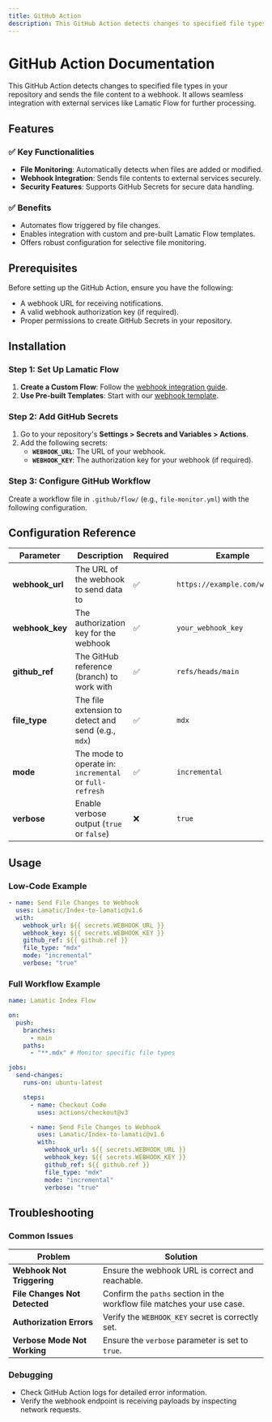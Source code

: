 ```yaml
---
title: GitHub Action
description: This GitHub Action detects changes to specified file types in your repository and sends the file content to a webhook. It allows seamless integration with external services like Lamatic Flow for further processing.
---
```


# GitHub Action Documentation

This GitHub Action detects changes to specified file types in your repository and sends the file content to a webhook. It allows seamless integration with external services like Lamatic Flow for further processing.

## Features

### ✅ Key Functionalities

- **File Monitoring**: Automatically detects when files are added or modified.
- **Webhook Integration**: Sends file contents to external services securely.
- **Security Features**: Supports GitHub Secrets for secure data handling.

### ✅ Benefits

- Automates flow triggered by file changes.
- Enables integration with custom and pre-built Lamatic Flow templates.
- Offers robust configuration for selective file monitoring.


## Prerequisites

Before setting up the GitHub Action, ensure you have the following:

- A webhook URL for receiving notifications.
- A valid webhook authorization key (if required).
- Proper permissions to create GitHub Secrets in your repository.


## Installation

### Step 1: Set Up Lamatic Flow

1. **Create a Custom Flow**: Follow the [webhook integration guide](https://lamatic.ai/docs/interface/webhooks).
2. **Use Pre-built Templates**: Start with our [webhook template](https://hub.lamatic.ai/templates/index-from-github).

### Step 2: Add GitHub Secrets

1. Go to your repository's **Settings > Secrets and Variables > Actions**.
2. Add the following secrets:
   - **`WEBHOOK_URL`**: The URL of your webhook.
   - **`WEBHOOK_KEY`**: The authorization key for your webhook (if required).

### Step 3: Configure GitHub Workflow

Create a workflow file in `.github/flow/` (e.g., `file-monitor.yml`) with the following configuration.


## Configuration Reference

| **Parameter**   | **Description**                                         | **Required** | **Example**                   |
| --------------- | ------------------------------------------------------- | ------------ | ----------------------------- |
| **webhook_url** | The URL of the webhook to send data to                  | ✅           | `https://example.com/webhook` |
| **webhook_key** | The authorization key for the webhook                   | ✅           | `your_webhook_key`            |
| **github_ref**  | The GitHub reference (branch) to work with              | ✅           | `refs/heads/main`             |
| **file_type**   | The file extension to detect and send (e.g., `mdx`)     | ✅           | `mdx`                         |
| **mode**        | The mode to operate in: `incremental` or `full-refresh` | ✅           | `incremental`                 |
| **verbose**     | Enable verbose output (`true` or `false`)               | ❌           | `true`                        |


## Usage

### Low-Code Example

```yaml
- name: Send File Changes to Webhook
  uses: Lamatic/Index-to-lamatic@v1.6
  with:
    webhook_url: ${{ secrets.WEBHOOK_URL }}
    webhook_key: ${{ secrets.WEBHOOK_KEY }}
    github_ref: ${{ github.ref }}
    file_type: "mdx"
    mode: "incremental"
    verbose: "true"
```

### Full Workflow Example

```yaml
name: Lamatic Index Flow

on:
  push:
    branches:
      - main
    paths:
      - "**.mdx" # Monitor specific file types

jobs:
  send-changes:
    runs-on: ubuntu-latest

    steps:
      - name: Checkout Code
        uses: actions/checkout@v3

      - name: Send File Changes to Webhook
        uses: Lamatic/Index-to-lamatic@v1.6
        with:
          webhook_url: ${{ secrets.WEBHOOK_URL }}
          webhook_key: ${{ secrets.WEBHOOK_KEY }}
          github_ref: ${{ github.ref }}
          file_type: "mdx"
          mode: "incremental"
          verbose: "true"
```

## Troubleshooting

### Common Issues

| **Problem**                   | **Solution**                                                            |
| ----------------------------- | ----------------------------------------------------------------------- |
| **Webhook Not Triggering**    | Ensure the webhook URL is correct and reachable.                        |
| **File Changes Not Detected** | Confirm the `paths` section in the workflow file matches your use case. |
| **Authorization Errors**      | Verify the `WEBHOOK_KEY` secret is correctly set.                       |
| **Verbose Mode Not Working**  | Ensure the `verbose` parameter is set to `true`.                        |

### Debugging

- Check GitHub Action logs for detailed error information.
- Verify the webhook endpoint is receiving payloads by inspecting network requests.
